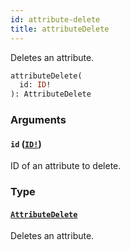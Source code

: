 ```yaml
---
id: attribute-delete
title: attributeDelete
---
```


Deletes an attribute.

```graphql
attributeDelete(
  id: ID!
): AttributeDelete

```

### Arguments

#### `id` ([`ID!`](../../../developer/api-reference/scalars/id))

ID of an attribute to delete.

### Type

#### [`AttributeDelete`](../../../developer/api-reference/objects/attribute-delete)

Deletes an attribute.

